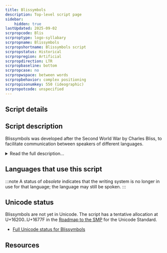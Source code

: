 ```yaml
---
title: Blissymbols
description: Top-level script page
sidebar:
    hidden: true
lastUpdated: 2025-09-02
scrpropcode: Blis
scrproptype: logo-syllabary
scrpropname: Blissymbols
scrpropshortname: Blissymbols script
scrpropstatus: Historical
scrpropregion: Artificial
scrpropdirection: LTR
scrpropbaseline: bottom
scrpropcase: no
scrpropwspace: between words
scrpropbehavior: complex positioning
scrpropisonumkey: 550 (ideographic)
scrpropotcode: unspecified
---
```



## Script details

<ScriptDetails />

## Script description

Blissymbols was developed after the Second World War by Charles Bliss, to facilitate communication between speakers of different languages.

<details>
<summary>Read the full description...</summary>It has also been used to help people with severe speech impediments to communicate without the need to speak, although Bliss did not approve of this usage. It is used in particular by people who struggle both to speak and to read or spell. The system consists of 4,000 symbols representing various abstract and concrete concepts. The symbols are not related in any way to the pronunciation of a word, so can be used in conjunction with any spoken language.

The symbols are derived from standard geometric shapes and are either pictographs, such as a jagged line to represent the concept _electricity_, or ideographs, such as a triangle to represent the concept _creation_.

Symbols can be combined to represent additional concepts, for example, the symbols for _house_ and _money_ can be combined to represent _bank_. In these cases, there is a correct, standardized order in which to write the combinations of symbols.

Symbols can also be superimposed on top of one another, for example, the symbol for _mouth_ can be superimposed onto _nose_ to represent _taste_. Some symbols have an arbitrary shape, such as the articles _a/an_ and _this_.

The meaning of a symbol is determined not only by its shape but by its size. For example, a full-size circle represents the concept _sun_, and a half-size circle represents _mouth_. Sometimes visually similar symbols are also semantically related, for example a full-size upside-down ‘v’ represents _action_, but the same symbol half the size represents _activity_.

The position and orientation of a symbol can also affect its meaning. A horizontal dash at the [baseline](/reference/glossary#baseline) represents _ground_, but slightly higher it represents _sky_. A single symbol is also used to represent both _steam_ (pointing upwards) and _rain_ (pointing downwards).

Punctuation marks, similar to those used in the Latin script but sometimes differing in proportion, are also used. A space half the width of a symbol is left between a word and any following punctuation mark. A space the width of a symbol is left between two words.

Blissymbols does not benefit from the use of a wide variety of fonts, as consistency is important in order for the symbols to be understood.
</details>

## Languages that use this script

:::note
A status of _obsolete_ indicates that the writing system is no longer in use for that language; the language may still be spoken.
:::

<WsList script='Blis' wsMax='5' />

## Unicode status

Blissymbols are not yet in Unicode. The script has a tentative allocation at U+16200..U+1677F in the [Roadmap to the SMP](http://www.unicode.org/roadmaps/smp/) for the Unicode Standard.

- [Full Unicode status for Blissymbols](/scrlang/unicode/blis-unicode.md)



## Resources

<ScriptResources detailSummary='seemore' />

